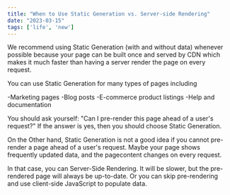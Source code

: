 ```yaml
---
title: "When to Use Static Generation vs. Server-side Rendering"
date: "2023-03-15"
tags: ['life', 'new']
---
```

<CustomImage src="https://raw.githubusercontent.com/Ashuku001/blogposts/blob/main/images/milyway%20texture.jpg" alt="ChatGPT provides the benefits of static site generation"/>
We recommend using Static Generation (with and without data) whenever possible because your page can be built once and served by CDN which makes it much faster than having a server render the page on every request.

You can use Static Generation for many types of pages including

-Marketing pages
-Blog posts
-E-commerce product listings
-Help and documentation

You should ask yourself: "Can I pre-render this page ahead of a user's request?" If the answer is yes, then you should choose Static Generation.

On the Other hand, Static Generation is not a good idea if you cannot pre-render a page ahead of a user's request. Maybe your page shows frequently updated data, and the pagecontent changes on every request.

In that case, you can Server-Side Rendering. It will be slower, but the pre-rendered page will always be up-to-date. Or you can skip pre-rendering and use client-side JavaScript to populate data.